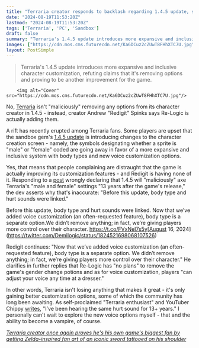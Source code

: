 ```yaml
---
title: "Terraria creator responds to backlash regarding 1.4.5 update, says developers 'didn't remove anything' from the game: 'We’re giving players more control'"
date: "2024-08-19T11:53:20Z"
lastmod: "2024-08-19T11:53:20Z"
tags: ['Terraria', 'PC', 'Sandbox']
draft: false
summary: "Terraria's 1.4.5 update introduces more expansive and inclusive character customization, refuting claims that it's removing options and proving to be another improvement for the game."
images: ["https://cdn.mos.cms.futurecdn.net/Ka6DCuz2cZUwT8FHhXTC7U.jpg"]
layout: PostSimple
---
```

> Terraria's 1.4.5 update introduces more expansive and inclusive character customization, refuting claims that it's removing options and proving to be another improvement for the game.


        <img alt="Cover" src="https://cdn.mos.cms.futurecdn.net/Ka6DCuz2cZUwT8FHhXTC7U.jpg"/>
        
No, [<u>Terraria</u>](https://www.gamesradar.com/terraria/) isn't "maliciously" removing any options from its character creator in 1.4.5 - instead, creator Andrew "Redigit" Spinks says Re-Logic is actually adding them.

A rift has recently erupted among Terraria fans. Some players are upset that the sandbox gem's [<u>1.4.5 update</u>](https://www.gamesradar.com/terraria-145-will-be-the-games-sixth-final-update-in-three-years/) is introducing changes to the character creation screen - namely, the symbols designating whether a sprite is "male" or "female" coded are going away in favor of a more expansive and inclusive system with body types and new voice customization options.

Yes, that means that people complaining are distraught that the game is actually improving its customization features - and Redigit is having none of it. Responding to a [<u>post</u>](https://x.com/Demilogic/status/1824521698068107526) wrongly declaring that 1.4.5 will "maliciously" axe Terraria's "male and female" settings "13 years after the game's release," the dev asserts why that's inaccurate: "Before this update, body type and hurt sounds were linked."

Before this update, body type and hurt sounds were linked. Now that we’ve added voice customization (an often-requested feature), body type is a separate option.We didn’t remove anything; in fact, we’re giving players more control over their character. https://t.co/FVxNeI7s5y[August 16, 2024](https://twitter.com/Demilogic/status/1824521698068107526)

Redigit continues: "Now that we’ve added voice customization (an often-requested feature), body type is a separate option. We didn’t remove anything; in fact, we’re giving players more control over their character." He clarifies in further replies that Re-Logic has "no plans" to remove the game's gender change potions and as for voice customization, players "can adjust your voice any time at a dresser."

In other words, Terraria isn't losing anything that makes it great - it's only gaining better customization options, some of which the community has long been awaiting. As self-proclaimed "Terraria enthusiast" and YouTuber Chippy [writes](https://x.com/chippygamingyt/status/1824522398281945558), "I’ve been hearing the same hurt sound for 13+ years." I personally can't wait to explore the new voice options myself - that and the ability to become a vampire, of course.

[<u><em>Terraria creator once again proves he's his own game's biggest fan by getting Zelda-inspired fan art of an iconic sword tattooed on his shoulder</em></u>](https://www.gamesradar.com/games/survival/terraria-creator-once-again-proves-hes-his-own-games-biggest-fan-by-getting-zelda-inspired-fan-art-of-an-iconic-sword-tattooed-on-his-shoulder/)
        
